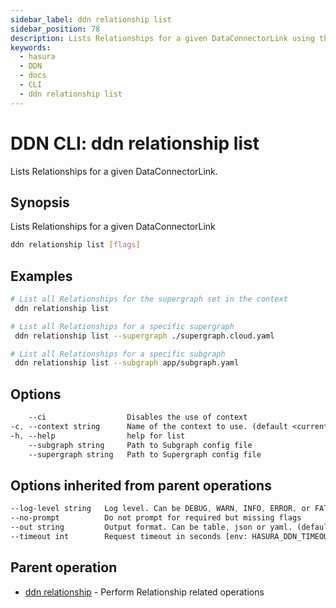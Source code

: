 ```yaml
---
sidebar_label: ddn relationship list
sidebar_position: 78
description: Lists Relationships for a given DataConnectorLink using the DDN CLI
keywords:
  - hasura
  - DDN
  - docs
  - CLI
  - ddn relationship list
---
```


# DDN CLI: ddn relationship list

Lists Relationships for a given DataConnectorLink.

## Synopsis

Lists Relationships for a given DataConnectorLink

```bash
ddn relationship list [flags]
```

## Examples

```bash
# List all Relationships for the supergraph set in the context
 ddn relationship list

# List all Relationships for a specific supergraph
 ddn relationship list --supergraph ./supergraph.cloud.yaml

# List all Relationships for a specific subgraph
 ddn relationship list --subgraph app/subgraph.yaml
```

## Options

```sass
    --ci                  Disables the use of context
-c, --context string      Name of the context to use. (default <current_context>)
-h, --help                help for list
    --subgraph string     Path to Subgraph config file
    --supergraph string   Path to Supergraph config file
```

## Options inherited from parent operations

```sass
--log-level string   Log level. Can be DEBUG, WARN, INFO, ERROR, or FATAL. (default "INFO")
--no-prompt          Do not prompt for required but missing flags
--out string         Output format. Can be table, json or yaml. (default "table")
--timeout int        Request timeout in seconds [env: HASURA_DDN_TIMEOUT] (default 100)
```

## Parent operation

- [ddn relationship](/cli/commands/ddn_relationship) - Perform Relationship related operations
